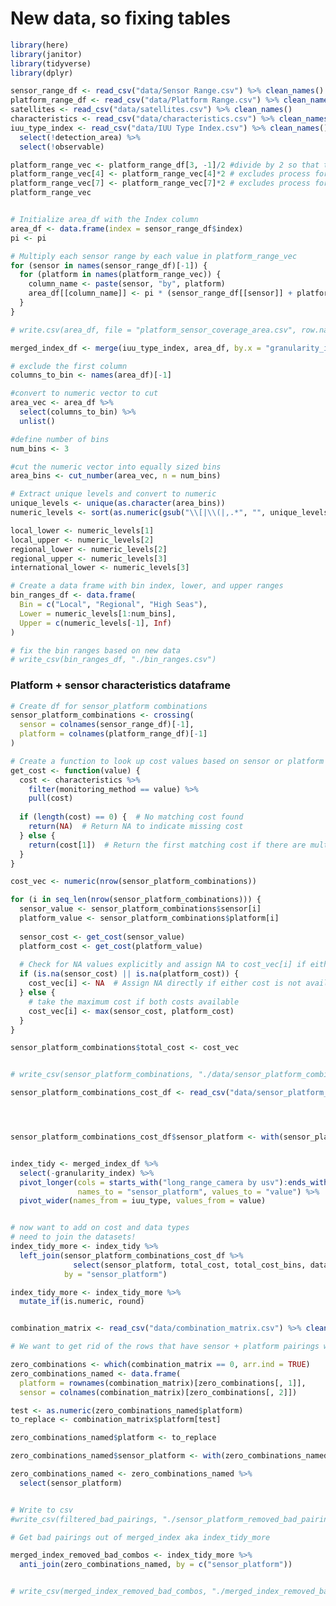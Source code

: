 
# New data, so fixing tables

```r
library(here)
library(janitor)
library(tidyverse)
library(dplyr)

sensor_range_df <- read_csv("data/Sensor Range.csv") %>% clean_names()
platform_range_df <- read_csv("data/Platform Range.csv") %>% clean_names()
satellites <- read_csv("data/satellites.csv") %>% clean_names()
characteristics <- read_csv("data/characteristics.csv") %>% clean_names()
iuu_type_index <- read_csv("data/IUU Type Index.csv") %>% clean_names() %>% 
  select(!detection_area) %>% 
  select(!observable)

```

```r


platform_range_vec <- platform_range_df[3, -1]/2 #divide by 2 so that the platform can return to deployment base
platform_range_vec[4] <- platform_range_vec[4]*2 # excludes process for smart buoy
platform_range_vec[7] <- platform_range_vec[7]*2 # excludes process for onshore command center
platform_range_vec


# Initialize area_df with the Index column
area_df <- data.frame(index = sensor_range_df$index)
pi <- pi

# Multiply each sensor range by each value in platform_range_vec
for (sensor in names(sensor_range_df)[-1]) {
  for (platform in names(platform_range_vec)) {
    column_name <- paste(sensor, "by", platform)
    area_df[[column_name]] <- pi * (sensor_range_df[[sensor]] + platform_range_vec[[platform]])^2 #make the coverage area a circle  
  }
}

# write.csv(area_df, file = "platform_sensor_coverage_area.csv", row.names = FALSE)

merged_index_df <- merge(iuu_type_index, area_df, by.x = "granularity_index", by.y = "index")


```

```r
# exclude the first column
columns_to_bin <- names(area_df)[-1]

#convert to numeric vector to cut 
area_vec <- area_df %>%
  select(columns_to_bin) %>%
  unlist()

#define number of bins
num_bins <- 3

#cut the numeric vector into equally sized bins
area_bins <- cut_number(area_vec, n = num_bins)

# Extract unique levels and convert to numeric
unique_levels <- unique(as.character(area_bins))
numeric_levels <- sort(as.numeric(gsub("\\[|\\(|,.*", "", unique_levels)))

local_lower <- numeric_levels[1]
local_upper <- numeric_levels[2]
regional_lower <- numeric_levels[2]
regional_upper <- numeric_levels[3]
international_lower <- numeric_levels[3]

# Create a data frame with bin index, lower, and upper ranges
bin_ranges_df <- data.frame(
  Bin = c("Local", "Regional", "High Seas"),
  Lower = numeric_levels[1:num_bins],
  Upper = c(numeric_levels[-1], Inf)
)

# fix the bin ranges based on new data
# write_csv(bin_ranges_df, "./bin_ranges.csv")
```


### Platform + sensor characteristics dataframe
```r
# Create df for sensor_platform combinations 
sensor_platform_combinations <- crossing(
  sensor = colnames(sensor_range_df)[-1], 
  platform = colnames(platform_range_df)[-1]
)

# Create a function to look up cost values based on sensor or platform
get_cost <- function(value) {
  cost <- characteristics %>%
    filter(monitoring_method == value) %>%
    pull(cost)
  
  if (length(cost) == 0) {  # No matching cost found
    return(NA)  # Return NA to indicate missing cost
  } else {
    return(cost[1])  # Return the first matching cost if there are multiple (or just one)
  }
}

cost_vec <- numeric(nrow(sensor_platform_combinations))

for (i in seq_len(nrow(sensor_platform_combinations))) {
  sensor_value <- sensor_platform_combinations$sensor[i]
  platform_value <- sensor_platform_combinations$platform[i]
  
  sensor_cost <- get_cost(sensor_value)
  platform_cost <- get_cost(platform_value)
  
  # Check for NA values explicitly and assign NA to cost_vec[i] if either cost is NA
  if (is.na(sensor_cost) || is.na(platform_cost)) {
    cost_vec[i] <- NA  # Assign NA directly if either cost is not available
  } else {
    # take the maximum cost if both costs available
    cost_vec[i] <- max(sensor_cost, platform_cost)
  }
}

sensor_platform_combinations$total_cost <- cost_vec


# write_csv(sensor_platform_combinations, "./data/sensor_platform_combinations_cost.csv")

sensor_platform_combinations_cost_df <- read_csv("data/sensor_platform_combinations_cost.csv")




sensor_platform_combinations_cost_df$sensor_platform <- with(sensor_platform_combinations_cost_df, paste(sensor, "by", platform))



```


```r
index_tidy <- merged_index_df %>%
  select(-granularity_index) %>% 
  pivot_longer(cols = starts_with("long_range_camera by usv"):ends_with("onboard_observer by on_shore_command_center"), 
               names_to = "sensor_platform", values_to = "value") %>%
  pivot_wider(names_from = iuu_type, values_from = value)


# now want to add on cost and data types
# need to join the datasets!
index_tidy_more <- index_tidy %>%
  left_join(sensor_platform_combinations_cost_df %>% 
              select(sensor_platform, total_cost, total_cost_bins, data_type),
            by = "sensor_platform")

index_tidy_more <- index_tidy_more %>% 
  mutate_if(is.numeric, round)



```


```r
combination_matrix <- read_csv("data/combination_matrix.csv") %>% clean_names()

# We want to get rid of the rows that have sensor + platform pairings with a zero as depicted in the combination matrix.

zero_combinations <- which(combination_matrix == 0, arr.ind = TRUE)
zero_combinations_named <- data.frame(
  platform = rownames(combination_matrix)[zero_combinations[, 1]],
  sensor = colnames(combination_matrix)[zero_combinations[, 2]])

test <- as.numeric(zero_combinations_named$platform)
to_replace <- combination_matrix$platform[test]

zero_combinations_named$platform <- to_replace

zero_combinations_named$sensor_platform <- with(zero_combinations_named, paste(sensor, "by", platform))

zero_combinations_named <- zero_combinations_named %>% 
  select(sensor_platform)


# Write to csv
#write_csv(filtered_bad_pairings, "./sensor_platform_removed_bad_pairings.csv")


```


```r
# Get bad pairings out of merged_index aka index_tidy_more

merged_index_removed_bad_combos <- index_tidy_more %>%
  anti_join(zero_combinations_named, by = c("sensor_platform"))


# write_csv(merged_index_removed_bad_combos, "./merged_index_removed_bad_combos.csv")

```

